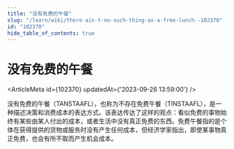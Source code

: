 ```yaml
---
title: "没有免费的午餐"
slug: "/learn/wiki/there-ain-t-no-such-thing-as-a-free-lunch--102370"
id: "102370"
hide_table_of_contents: true
---
```



# 没有免费的午餐

<ArticleMeta id={102370} updatedAt={'2023-09-26 13:59:00'} />
<div className='border-solid border-b border-t-0 my-4 border-[var(--ifm-color-gray-300)]' />

没有免费的午餐（TANSTAAFL），也称为不存在免费午餐（TINSTAAFL），是一种描述决策和消费成本的表达方式。该表达传达了这样的观点：看似免费的事物始终有某些由某人付出的成本，或者生活中没有真正免费的东西。免费午餐指的是个体在获得提供的货物或服务时没有产生任何成本，但经济学家指出，即使某事物真正免费，也会有所不取而产生机会成本。
